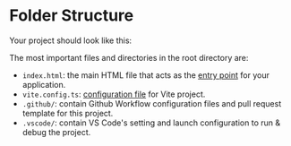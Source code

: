 
# Folder Structure

Your project should look like this:

<FileTree>
  <FileTree.Folder name=".github"/>
  <FileTree.Folder name=".vscode"/>
  <FileTree.Folder name="cypress"/>
  <FileTree.Folder name="docs"/>
  <FileTree.Folder name="node_modules"/>
  <FileTree.Folder name="public">
    <FileTree.File name="logo.svg" />
  </FileTree.Folder>
  <FileTree.Folder name="src" defaultOpen>
    <FileTree.Folder name="common" defaultOpen>
      <FileTree.Folder name="atoms" defaultOpen>
        <FileTree.Folder name="LoadingFallback" defaultOpen>
          <FileTree.File name="index.test.tsx" />
          <FileTree.File name="index.tsx" />
        </FileTree.Folder>
      </FileTree.Folder>
      <FileTree.Folder name="molecules"/>
      <FileTree.Folder name="organisms"/>
      <FileTree.Folder name="templates"/>
      <FileTree.Folder name="pages"/>
      <FileTree.Folder name="hocs" defaultOpen>
        <FileTree.File name="withSuspense.test.tsx" />
        <FileTree.File name="withSuspense.tsx" />
      </FileTree.Folder>
      <FileTree.Folder name="services" defaultOpen>
        <FileTree.File name="CacheService.test.ts" />
        <FileTree.File name="CacheService.ts" />
      </FileTree.Folder>
      <FileTree.Folder name="hooks"/>
    </FileTree.Folder>
    <FileTree.Folder name="auth"/>
    <FileTree.Folder name="configuration"/>
    <FileTree.Folder name="demo"/>
    <FileTree.Folder name="di"/>
    <FileTree.Folder name="error-handler"/>
    <FileTree.File name="config.ts" />
    <FileTree.File name="main.tsx" />
    <FileTree.File name="router.tsx" />
    <FileTree.File name="theme.tsx" />
  </FileTree.Folder>
  <FileTree.File name="index.html" />
  <FileTree.File name="package.md" />
  <FileTree.File name="README.md" />
  <FileTree.File name="vite.config.ts" />
</FileTree>

The most important files and directories in the root directory are:

- `index.html`: the main HTML file that acts as the [entry point](https://vitejs.dev/guide/#index-html-and-project-root) for your application.
- `vite.config.ts`: [configuration file](https://vitejs.dev/config/#configuring-vite) for Vite project.
- `.github/`: contain Github Workflow configuration files and pull request template for this project.
- `.vscode/`: contain VS Code's setting and launch configuration to run & debug the project.